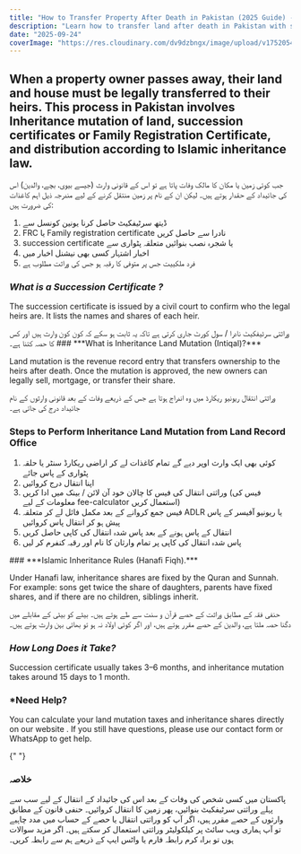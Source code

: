 ```yaml
---
title: "How to Transfer Property After Death in Pakistan (2025 Guide) - پاکستان میں وفات کے بعد جائیداد کی منتقلی کی مکمل رہنمائی"
description: "Learn how to transfer land after death in Pakistan with step-by-step process of succession certificate, inheritance shares and mutation (انتقال) according to Hanafi law."
date: "2025-09-24"
coverImage: "https://res.cloudinary.com/dv9dzbngx/image/upload/v1752054043/blogs/inheritance_16_ratio_9_zv19do.png"
---
```


## When a property owner passes away, their land and house must be legally transferred to their heirs. This process in Pakistan involves **Inheritance mutation of land**, **succession certificates** or **Family Registration Certificate**, and distribution according to **Islamic inheritance law**.

<Urdu>
  جب کوئی زمین یا مکان کا مالک وفات پاتا ہے تو اس کے قانونی وارث (جیسے بیوی،
  بچے، والدین) اس کی جائیداد کے حقدار ہوتے ہیں۔ لیکن ان کے نام پر زمین منتقل
  کرنے کے لیے مندرجہ ذیل اہم کاغذات کی ضرورت ہیں:
</Urdu>
<Urdu>
  <ol className="list-decimal mr-6">
    <li>ڈیتھ سرٹیفکیٹ حاصل کرنا یونین کونسل سے</li>
    <li>FRC یا Family registration certificate نادرا سے حاصل کریں</li>
    <li>succession certificate یا شجرہ نصب بنوائیں متعلقہ پٹواری سے</li>
    <li>اخبار اشتہار کسی بھی نیشنل اخبار میں</li>
    <li>فرد ملکییت جس پر متوفی کا رقبہ ہو جس کی وراثت مطلوب ہے</li>
  </ol>
</Urdu>

### **_What is a Succession Certificate ?_**

The succession certificate is issued by a civil court to confirm who the legal heirs are. It lists the names and shares of each heir.

<Urdu>
  وراثتی سرٹیفکیٹ نادرا / سول کورٹ جاری کرتی ہے تاکہ یہ ثابت ہو سکے کہ کون کون
  وارث ہیں اور کس کا حصہ کتنا ہے۔
</Urdu>
### ***What is Inheritance Land Mutation (Intiqal)?***

Land mutation is the revenue record entry that transfers ownership to the heirs after death. Once the mutation is approved, the new owners can legally sell, mortgage, or transfer their share.

<Urdu>
  وراثتی انتقال ریونیو ریکارڈ میں وہ اندراج ہوتا ہے جس کے ذریعے وفات کے بعد
  قانونی وارثوں کے نام جائیداد درج کی جاتی ہے۔
</Urdu>

### **Steps to Perform Inheritance Land Mutation from Land Record Office**

<Urdu>
    <ol className="list-decimal mr-6">
      <li>کوئی بھی ایک وارث اوپر دیے گے تمام کاغذات لے کر اراضی ریکارڈ سنٹر یا حلقہ پٹواری کے پاس جائے</li>
      <li>اپنا انتقال درج کروائیں</li>
      <li>
      <span>
      وراثتی انتقال کی فیس کا چالان خود آن لائن / بینک میں ادا کریں
      </span>
        <span className="text-sm text-gray-500"> (فیس کی معلومات کے لیے <UrduLink href="/#calculator">fee-calculator</UrduLink> استعمال کریں)</span>
      </li>
      <li>فیس جمع کروانے کے بعد مکمل فائل لے کر متعلقہ ADLR یا ریونیو آفیسر کے پاس پیش ہو کر انتقال پاس کروائیں</li>
      <li>انتقال کے پاس ہونے کے بعد پاس شدہ انتقال کی کاپی حاصل کریں</li>
      <li>پاس شدہ انتقال کی کاپی پر تمام وارثان کا نام اور رقبہ کنفرم کر لیں</li>
      </ol>

</Urdu>
### ***Islamic Inheritance Rules (Hanafi Fiqh).***

Under Hanafi law, inheritance shares are fixed by the Quran and Sunnah. For example: sons get twice the share of daughters, parents have fixed shares, and if there are no children, siblings inherit.

<Urdu>
  حنفی فقہ کے مطابق وراثت کے حصے قرآن و سنت سے طے ہوتے ہیں۔ بیٹے کو بیٹی کے
  مقابلے میں دگنا حصہ ملتا ہے، والدین کے حصے مقرر ہوتے ہیں، اور اگر کوئی اولاد
  نہ ہو تو بھائی بہن وارث ہوتے ہیں۔
</Urdu>

### **_How Long Does it Take?_**

Succession certificate usually takes 3–6 months, and inheritance mutation takes around 15 days to 1 month.

### **\*Need Help?**

You can calculate your land mutation taxes and inheritance shares directly on our <UrduLink href="/Inheritance"> website </UrduLink>. If you still have questions, please use our <UrduLink href="/#contact"> contact </UrduLink> form or WhatsApp to get help.

{" "}

<h3 className="text-nafess text-4xl font-semibold text-center mt-6">خلاصہ</h3>

<Urdu>
  پاکستان میں کسی شخص کی وفات کے بعد اس کی جائیداد کے انتقال کے لیے سب سے پہلے
  وراثتی سرٹیفکیٹ بنوائیں، پھر زمین کا انتقال کروائیں۔ حنفی قانون کے مطابق
  وارثوں کے حصے مقرر ہیں، اگر آپ کو وراثتی انتقال یا حصے کے حساب میں مدد چاہیے
  تو آپ ہماری ویب سائٹ پر
  <UrduLink href="/Inheritance"> کیلکولیٹر وراثتی</UrduLink> استعمال کر سکتے ہیں۔
  اگر مزید سوالات ہوں تو براہ کرم <UrduLink href="/#contact"> رابطہ </UrduLink> فارم
  یا واٹس ایپ کے ذریعے ہم سے رابطہ کریں۔
</Urdu>
